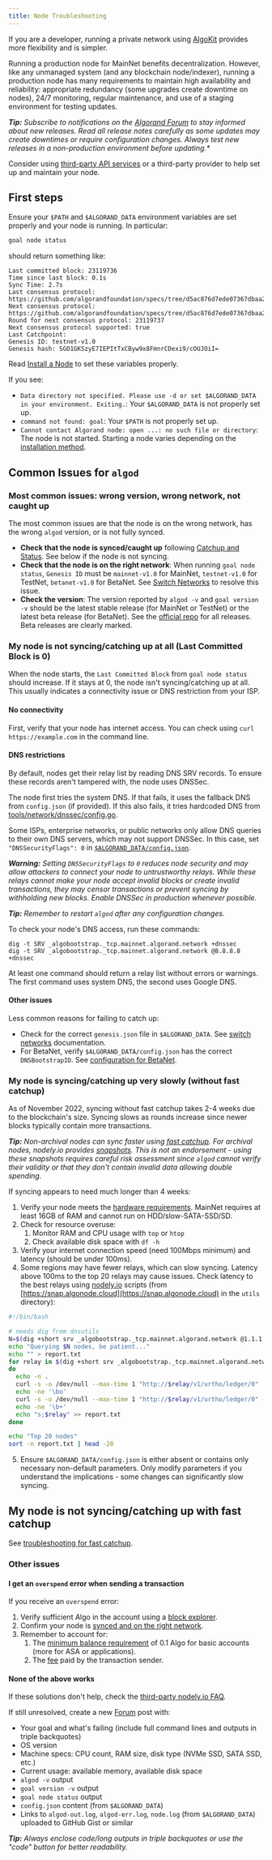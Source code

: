```yaml
---
title: Node Troubleshooting
---
```


If you are a developer, running a private network using [AlgoKit](https://developer.algorand.org/docs/get-started/algokit) provides more flexibility and is simpler.

Running a production node for MainNet benefits decentralization. However, like any unmanaged system (and any blockchain node/indexer), running a production node has many requirements to maintain high availability and reliability: appropriate redundancy (some upgrades create downtime on nodes), 24/7 monitoring, regular maintenance, and use of a staging environment for testing updates.

_**Tip:** Subscribe to notifications on the [Algorand Forum](https://forum.algorand.org/c/announcements/5) to stay informed about new releases. Read all release notes carefully as some updates may create downtimes or require configuration changes. Always test new releases in a non-production environment before updating.\*_

Consider using [third-party API services](https://developer.algorand.org/ecosystem-projects/?tags=api-services) or a third-party provider to help set up and maintain your node.

## First steps

Ensure your `$PATH` and `$ALGORAND_DATA` environment variables are set properly and your node is running. In particular:

```bash
goal node status
```

should return something like:

```
Last committed block: 23119736
Time since last block: 0.1s
Sync Time: 2.7s
Last consensus protocol: https://github.com/algorandfoundation/specs/tree/d5ac876d7ede07367dbaa26e149aa42589aac1f7
Next consensus protocol: https://github.com/algorandfoundation/specs/tree/d5ac876d7ede07367dbaa26e149aa42589aac1f7
Round for next consensus protocol: 23119737
Next consensus protocol supported: true
Last Catchpoint:
Genesis ID: testnet-v1.0
Genesis hash: SGO1GKSzyE7IEPItTxCByw9x8FmnrCDexi9/cOUJOiI=
```

Read [Install a Node](/nodes/installation/manual-installation) to set these variables properly.

If you see:

- `Data directory not specified. Please use -d or set $ALGORAND_DATA in your environment. Exiting.`: Your `$ALGORAND_DATA` is not properly set up.
- `command not found: goal`: Your `$PATH` is not properly set up.
- `Cannot contact Algorand node: open ...: no such file or directory`: The node is not started. Starting a node varies depending on the [installation method](/nodes/installation/manual-installation).

## Common Issues for `algod`

### Most common issues: wrong version, wrong network, not caught up

The most common issues are that the node is on the wrong network, has the wrong `algod` version, or is not fully synced.

- **Check that the node is synced/caught up** following [Catchup and Status](/nodes/installation/catchup-status). See below if the node is not syncing.
- **Check that the node is on the right network**: When running `goal node status`, `Genesis ID` must be `mainnet-v1.0` for MainNet, `testnet-v1.0` for TestNet, `betanet-v1.0` for BetaNet. See [Switch Networks](/nodes/management/switch-networks) to resolve this issue.
- **Check the version**: The version reported by `algod -v` and `goal version -v` should be the latest stable release (for MainNet or TestNet) or the latest beta release (for BetaNet). See the [official repo](https://github.com/algorand/go-algorand/releases) for all releases. Beta releases are clearly marked.

### My node is not syncing/catching up at all (Last Committed Block is 0)

When the node starts, the `Last Committed Block` from `goal node status` should increase. If it stays at 0, the node isn't syncing/catching up at all. This usually indicates a connectivity issue or DNS restriction from your ISP.

#### No connectivity

First, verify that your node has internet access. You can check using `curl https://example.com` in the command line.

#### DNS restrictions

By default, nodes get their relay list by reading DNS SRV records. To ensure these records aren't tampered with, the node uses DNSSec.

The node first tries the system DNS. If that fails, it uses the fallback DNS from `config.json` (if provided). If this also fails, it tries hardcoded DNS from [tools/network/dnssec/config.go](https://github.com/algorand/go-algorand/blob/master/tools/network/dnssec/config.go).

Some ISPs, enterprise networks, or public networks only allow DNS queries to their own DNS servers, which may not support DNSSec. In this case, set `"DNSSecurityFlags": 0` in [`$ALGORAND_DATA/config.json`](https://github.com/algorand/go-algorand/blob/master/tools/network/dnssec/config.go).

_**Warning:** Setting `DNSSecurityFlags` to `0` reduces node security and may allow attackers to connect your node to untrustworthy relays. While these relays cannot make your node accept invalid blocks or create invalid transactions, they may censor transactions or prevent syncing by withholding new blocks. Enable DNSSec in production whenever possible._

_**Tip:** Remember to restart `algod` after any configuration changes._

To check your node's DNS access, run these commands:

```
dig -t SRV _algobootstrap._tcp.mainnet.algorand.network +dnssec
dig -t SRV _algobootstrap._tcp.mainnet.algorand.network @8.8.8.8 +dnssec
```

At least one command should return a relay list without errors or warnings. The first command uses system DNS, the second uses Google DNS.

#### Other issues

Less common reasons for failing to catch up:

- Check for the correct `genesis.json` file in `$ALGORAND_DATA`. See [switch networks](https://developer.algorand.org/docs/run-a-node/operations/switch_networks/) documentation.
- For BetaNet, verify `$ALGORAND_DATA/config.json` has the correct `DNSBootstrapID`. See [configuration for BetaNet](/nodes/installation/catchup-status).

### My node is syncing/catching up very slowly (without fast catchup)

As of November 2022, syncing without fast catchup takes 2-4 weeks due to the blockchain's size. Syncing slows as rounds increase since newer blocks typically contain more transactions.

_**Tip:** Non-archival nodes can sync faster using [fast catchup](/nodes/installation/catchup-status). For archival nodes, nodely.io provides [snapshots](https://nodely.io/extras/). This is not an endorsement - using these snapshots requires careful risk assessment since `algod` cannot verify their validity or that they don't contain invalid data allowing double spending._

If syncing appears to need much longer than 4 weeks:

1. Verify your node meets the [hardware requirements](/nodes/installation/manual-installation). MainNet requires at least 16GB of RAM and cannot run on HDD/slow-SATA-SSD/SD.
2. Check for resource overuse:
   1. Monitor RAM and CPU usage with `top` or `htop`
   2. Check available disk space with `df -h`
3. Verify your internet connection speed (need 100Mbps minimum) and latency (should be under 100ms).
4. Some regions may have fewer relays, which can slow syncing. Latency above 100ms to the top 20 relays may cause issues. Check latency to the best relays using [nodely.io](https://nodely.io/extras/) scripts (from [https://snap.algonode.cloud](https://snap.algonode.cloud) in the `utils` directory):

```bash
#!/bin/bash

# needs dig from dnsutils
N=$(dig +short srv _algobootstrap._tcp.mainnet.algorand.network @1.1.1.1 |wc -l)
echo "Querying $N nodes, be patient..."
echo "" > report.txt
for relay in $(dig +short srv _algobootstrap._tcp.mainnet.algorand.network @1.1.1.1|awk '{print $4 ":" $3}');
do
  echo -n .
  curl -s -o /dev/null --max-time 1 "http://$relay/v1/urtho/ledger/0"
  echo -ne '\bo'
  curl -s -o /dev/null --max-time 1 "http://$relay/v1/urtho/ledger/0" -w %{time_total} >> report.txt
  echo -ne '\b+'
  echo "s;$relay" >> report.txt
done

echo "Top 20 nodes"
sort -n report.txt | head -20
```

5. Ensure `$ALGORAND_DATA/config.json` is either absent or contains only necessary non-default parameters. Only modify parameters if you understand the implications - some changes can significantly slow syncing.

## My node is not syncing/catching up with fast catchup

See [troubleshooting for fast catchup](https://developer.algorand.org/docs/run-a-node/setup/install#troubleshooting-for-fast-catchup).

### Other issues

#### I get an `overspend` error when sending a transaction

If you receive an `overspend` error:

1. Verify sufficient Algo in the account using a [block explorer](https://developer.algorand.org/ecosystem-projects/?tags=block-explorers).
2. Confirm your node is [synced and on the right network](#common-issues-for-algod).
3. Remember to account for:
   1. The [minimum balance requirement](https://developer.algorand.org/docs/get-details/parameter_tables/#minimum-balance) of 0.1 Algo for basic accounts (more for ASA or applications).
   2. The [fee](https://developer.algorand.org/docs/get-details/transactions/#fees) paid by the transaction sender.

#### None of the above works

If these solutions don't help, check the [third-party nodely.io FAQ](https://nodely.io/faq/#algorand-faq).

If still unresolved, create a new [Forum](https://forum.algorand.org) post with:

- Your goal and what's failing (include full command lines and outputs in triple backquotes)
- OS version
- Machine specs: CPU count, RAM size, disk type (NVMe SSD, SATA SSD, etc.)
- Current usage: available memory, available disk space
- `algod -v` output
- `goal version -v` output
- `goal node status` output
- `config.json` content (from `$ALGORAND_DATA`)
- Links to `algod-out.log`, `algod-err.log`, `node.log` (from `$ALGORAND_DATA`) uploaded to GitHub Gist or similar

_**Tip:** Always enclose code/long outputs in triple backquotes or use the "code" button for better readability._
